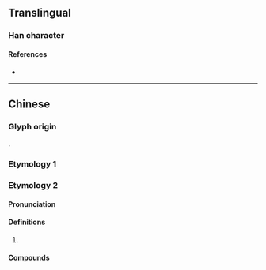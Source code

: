 {{character info/new}}
==Translingual==

===Han character===

{{Han char|rn=85|rad=水|as=12|sn=15|four=|canj=ENLM|ids=⿰氵隆}}

====References====
* {{Han ref|kx=0645.070|dkj=18217|hdz=31733.050|uh=6F0B|ud=28427}}

----

==Chinese==

===Glyph origin===
{{Han compound|氵|隆|c1=s|c2=p|t1=water|ls=psc}}.

===Etymology 1===
{{zh-see|湰|a}}

===Etymology 2===
{{zh-forms}}

====Pronunciation====
{{zh-pron
|m=lóng
|cat=
}}

====Definitions====
{{zh-hanzi}}

# {{zh-only|永漋}}

====Compounds====
{{zh-der|永漋}}